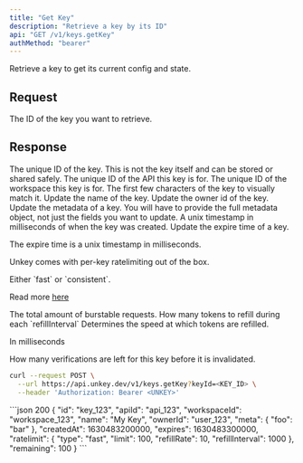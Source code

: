 ```yaml
---
title: "Get Key"
description: "Retrieve a key by its ID"
api: "GET /v1/keys.getKey"
authMethod: "bearer"
---
```


Retrieve a key to get its current config and state.

## Request

<ParamField query="keyId" type="string" required>
  The ID of the key you want to retrieve.
</ParamField>


## Response

<ResponseField name="id" type="string" required>
  The unique ID of the key. This is not the key itself and can be stored or shared safely.
</ResponseField>


<ResponseField name="apiId" type="string" required>
 The unique ID of the API this key is for.
</ResponseField>


<ResponseField name="workspaceId" type="string" required>
 The unique ID of the workspace this key is for.
</ResponseField>

<ResponseField name="start" type="string" required>
  The first few characters of the key to visually match it.
</ResponseField>

<ResponseField name="name" type="string">
  Update the name of the key.
</ResponseField>

<ResponseField name="ownerId" type="string">
  Update the owner id of the key.
</ResponseField>

<ResponseField name="meta" type="JSON">
  Update the metadata of a key. You will have to provide the full metadata
  object, not just the fields you want to update.
</ResponseField>
<ResponseField name="createdAt" type="int" requried>
  A unix timestamp in milliseconds of when the key was created.
</ResponseField>
<ResponseField name="expires" type="int">
  Update the expire time of a key.

The expire time is a unix timestamp in milliseconds.

</ResponseField>

<ResponseField name="ratelimit" type="Object" >

Unkey comes with per-key ratelimiting out of the box.

  <Expandable title="properties">

  <ResponseField name="type" type="string" required>
  Either `fast` or `consistent`.

Read more [here](/features/ratelimiting)

  </ResponseField>
  <ResponseField name="limit" type="int" required>
  The total amount of burstable requests.

  </ResponseField>
  <ResponseField name="refillRate" type="int" required>
  How many tokens to refill during each `refillInterval`
  </ResponseField>
  <ResponseField name="refillInterval" type="int" required>
  Determines the speed at which tokens are refilled.

In milliseconds

  </ResponseField>
 </Expandable>
</ResponseField>

<ResponseField name="remaining" type="int">
  How many verifications are left for this key before it is invalidated.
</ResponseField>



<RequestExample>

```sh
curl --request POST \
  --url https://api.unkey.dev/v1/keys.getKey?keyId=<KEY_ID> \
  --header 'Authorization: Bearer <UNKEY>'
```

</RequestExample>

<ResponseExample>
```json 200
{
  "id": "key_123",
  "apiId": "api_123",
  "workspaceId": "workspace_123",
  "name": "My Key",
  "ownerId": "user_123",
  "meta": {
    "foo": "bar"
  },
  "createdAt": 1630483200000,
  "expires": 1630483300000,
  "ratelimit": {
    "type": "fast",
    "limit": 100,
    "refillRate": 10,
    "refillInterval": 1000
  },
  "remaining": 100
}
```

</ResponseExample>
